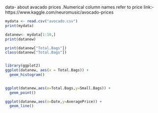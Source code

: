 data- about avacado prices .Numerical column names refer to price 
link:-https://www.kaggle.com/neuromusic/avocado-prices


```{r}
mydata <- read.csv("avocado.csv")
print(mydata)
```

```{r}
datanew<- mydata[1:10,]
print(datanew)
```
```{r}
print(datanew["Total.Bags"])
class(datanew["Total.Bags"])



```



```{r}
library(ggplot2)
ggplot(datanew, aes(x = Total.Bags)) +
  geom_histogram()
  
```

```{r}
ggplot(datanew,aes(x=Total.Bags,y=Small.Bags)) +
  geom_point()
```

```{r}
ggplot(datanew,aes(x=Date,y=AveragePrice)) +
  geom_line()
```

